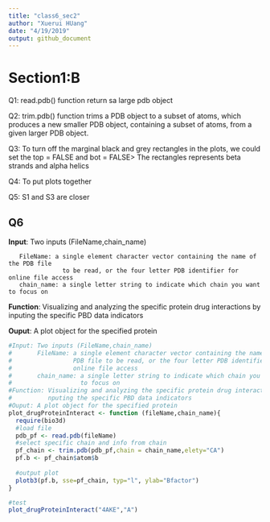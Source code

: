 ```yaml
---
title: "class6_sec2"
author: "Xuerui HUang"
date: "4/19/2019"
output: github_document
---
```


# Section1:B
Q1: read.pdb() function return sa large pdb object

Q2: trim.pdb() function trims a PDB object to a subset of atoms, which produces a new smaller PDB object, containing a subset of atoms, from a given larger PDB object.

Q3: To turn off the marginal black and grey rectangles in the plots, we could set the top = FALSE and bot = FALSE> The rectangles represents beta strands and alpha helics 

Q4: To put plots together

Q5: S1 and S3 are closer

## Q6
**Input**: Two inputs (FileName,chain_name)

       FileName: a single element character vector containing the name of the PDB file 
                   to be read, or the four letter PDB identifier for online file access
       chain_name: a single letter string to indicate which chain you want to focus on
**Function**: Visualizing and analyzing the specific protein drug interactions by inputing the specific PBD data indicators

**Ouput**: A plot object for the specified protein
```r
#Input: Two inputs (FileName,chain_name)
#       FileName: a single element character vector containing the name of the 
#                 PDB file to be read, or the four letter PDB identifier for 
#                 online file access
#       chain_name: a single letter string to indicate which chain you want 
#                   to focus on
#Function: Visualizing and analyzing the specific protein drug interactions by i
#          nputing the specific PBD data indicators
#Ouput: A plot object for the specified protein
plot_drugProteinInteract <- function (fileName,chain_name){
  require(bio3d)
  #load file
  pdb_pf <- read.pdb(fileName)
  #select specific chain and info from chain
  pf_chain <- trim.pdb(pdb_pf,chain = chain_name,elety="CA")
  pf.b <- pf_chain$atom$b
  
  #output plot
  plotb3(pf.b, sse=pf_chain, typ="l", ylab="Bfactor")
}

#test
plot_drugProteinInteract("4AKE","A")
```

